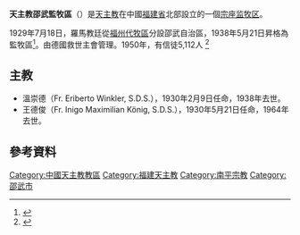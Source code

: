 {{Infobox Roman Catholic diocese
|Roman Catholic Diocese of = 天主教邵武監牧區
|latin = Apostolica Praefectura Shaovuensis
|image = 
|caption = 
|location = [[中國|中國]][[福建省|福建省]][[邵武市|邵武市]]
|territory = [[邵武市|邵武市]]
|population = 
|rite = 
|patron = 
|province = （直屬[[聖座|聖座]]）
|established = 1929年
|cathedral = 
|co-cathedral =
|leadership = 宗座監牧
|website = 
|pope = 
|metropolitan = 
|ordinary = 
|coadjutor archbishop =
|coadjutor bishop =
|auxiliary =
|emeritus =
}}

'''天主教邵武監牧區'''（{{lang-la|Apostolica Praefectura Shaovuensis}}）是[[天主教|天主教]]在中國[[福建省|福建省]]北部設立的一個[[宗座监牧区|宗座监牧区]]。

1929年7月18日，羅馬教廷從[[福州教區|福州代牧區]]分設邵武自治區，1938年5月21日昇格為監牧區<ref>{{Cite web |url=http://www.gcatholic.org/dioceses/diocese/shao0.htm |title=Apostolic Prefecture of Shaowu 邵武 |access-date=2008-10-11 }}</ref>。由德國救世主會管理。1950年，有信徒5,112人 <ref>{{Cite web |url=http://www.catholic-hierarchy.org/diocese/dshao.html |title=Apostolica Praefectura Shaovuensis |access-date=2008-10-11 |archive-date=2020-07-13 |archive-url=https://web.archive.org/web/20200713110628/http://www.catholic-hierarchy.org/diocese/dshao.html |dead-url=no }}</ref>

== 主教 ==
*溫崇德（Fr. Eriberto Winkler, S.D.S.），1930年2月9日任命，1938年去世。
*王德俊（Fr. Inigo Maximilian König, S.D.S.），1930年5月21日任命，1964年去世。

==參考資料==
{{reflist}}

{{中国天主教教区}}
{{RC-diocese-stub}}

[[Category:中國天主教教區|Category:中國天主教教區]]
[[Category:福建天主教|Category:福建天主教]]
[[Category:南平宗教|Category:南平宗教]]
[[Category:邵武市|Category:邵武市]]